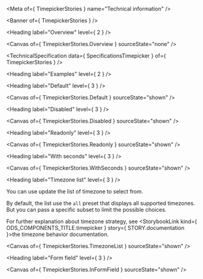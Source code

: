 
<Meta of={ TimepickerStories } name="Technical information" />

<Banner of={ TimepickerStories } />

<Heading label="Overview" level={ 2 } />

<Canvas of={ TimepickerStories.Overview } sourceState="none" />

<TechnicalSpecification data={ SpecificationsTimepicker } of={ TimepickerStories } />

<Heading label="Examples" level={ 2 } />

<Heading label="Default" level={ 3 } />

<Canvas of={ TimepickerStories.Default } sourceState="shown" />

<Heading label="Disabled" level={ 3 } />

<Canvas of={ TimepickerStories.Disabled } sourceState="shown" />

<Heading label="Readonly" level={ 3 } />

<Canvas of={ TimepickerStories.Readonly } sourceState="shown" />

<Heading label="With seconds" level={ 3 } />

<Canvas of={ TimepickerStories.WithSeconds } sourceState="shown" />

<Heading label="Timezone list" level={ 3 } />

You can use update the list of timezone to select from.

By default, the list use the `all` preset that displays all supported timezones. But you can pass a specific subset to limit the possible choices.

For further explanation about timezone strategy, see <StorybookLink kind={ ODS_COMPONENTS_TITLE.timepicker } story={ STORY.documentation }>the timezone behavior documentation</StorybookLink>.

<Canvas of={ TimepickerStories.TimezoneList } sourceState="shown" />

<Heading label="Form field" level={ 3 } />

<Canvas of={ TimepickerStories.InFormField } sourceState="shown" />
